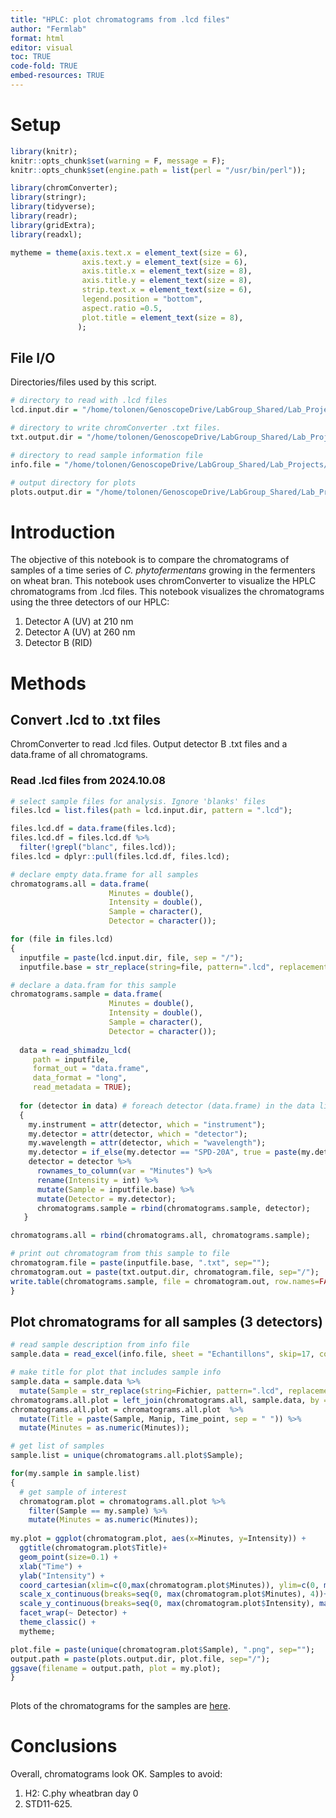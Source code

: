 ```yaml
---
title: "HPLC: plot chromatograms from .lcd files"
author: "Fermlab"
format: html
editor: visual
toc: TRUE
code-fold: TRUE
embed-resources: TRUE
---
```


# Setup

```r

library(knitr);
knitr::opts_chunk$set(warning = F, message = F);
knitr::opts_chunk$set(engine.path = list(perl = "/usr/bin/perl"));

library(chromConverter);
library(stringr);
library(tidyverse);
library(readr);
library(gridExtra);
library(readxl);

mytheme = theme(axis.text.x = element_text(size = 6), 
                axis.text.y = element_text(size = 6), 
                axis.title.x = element_text(size = 8), 
                axis.title.y = element_text(size = 8),
                strip.text.x = element_text(size = 6),
                legend.position = "bottom", 
                aspect.ratio =0.5,
                plot.title = element_text(size = 8),
               );

```

## File I/O

Directories/files used by this script.

```r

# directory to read with .lcd files
lcd.input.dir = "/home/tolonen/GenoscopeDrive/LabGroup_Shared/Lab_Projects/HPLC/2024.10.08";

# directory to write chromConverter .txt files.
txt.output.dir = "/home/tolonen/GenoscopeDrive/LabGroup_Shared/Lab_Projects/HPLC/2024.10.08/Chromconverter";

# directory to read sample information file
info.file = "/home/tolonen/GenoscopeDrive/LabGroup_Shared/Lab_Projects/HPLC/2024.10.08/08-10-2024.xlsx";

# output directory for plots
plots.output.dir = "/home/tolonen/GenoscopeDrive/LabGroup_Shared/Lab_Projects/HPLC/2024.10.08/Chromatograms";


```

# Introduction

The objective of this notebook is to compare the chromatograms of samples of a time series of *C. phytofermentans* growing in the fermenters on wheat bran. This notebook uses chromConverter to visualize the HPLC chromatograms from .lcd files. This notebook visualizes the chromatograms using the three detectors of our HPLC:

1.  Detector A (UV) at 210 nm
2.  Detector A (UV) at 260 nm
3.  Detector B (RID)

# Methods

## Convert .lcd to .txt files

ChromConverter to read .lcd files. Output detector B .txt files and a data.frame of all chromatograms.

### Read .lcd files from 2024.10.08

```r

# select sample files for analysis. Ignore 'blanks' files
files.lcd = list.files(path = lcd.input.dir, pattern = ".lcd");

files.lcd.df = data.frame(files.lcd);
files.lcd.df = files.lcd.df %>%
  filter(!grepl("blanc", files.lcd));
files.lcd = dplyr::pull(files.lcd.df, files.lcd);

# declare empty data.frame for all samples
chromatograms.all = data.frame(
                      Minutes = double(),
                      Intensity = double(),
                      Sample = character(), 
                      Detector = character());

for (file in files.lcd) 
{
  inputfile = paste(lcd.input.dir, file, sep = "/");
  inputfile.base = str_replace(string=file, pattern=".lcd", replacement = "");

# declare a data.fram for this sample
chromatograms.sample = data.frame(
                      Minutes = double(),
                      Intensity = double(),
                      Sample = character(), 
                      Detector = character());
  
  data = read_shimadzu_lcd(
     path = inputfile, 
     format_out = "data.frame", 
     data_format = "long", 
     read_metadata = TRUE);
  
  for (detector in data) # foreach detector (data.frame) in the data list
  {
    my.instrument = attr(detector, which = "instrument");
    my.detector = attr(detector, which = "detector");
    my.wavelength = attr(detector, which = "wavelength");
    my.detector = if_else(my.detector == "SPD-20A", true = paste(my.detector, my.wavelength, sep = " "), false = my.detector); 
    detector = detector %>%
      rownames_to_column(var = "Minutes") %>%
      rename(Intensity = int) %>%
      mutate(Sample = inputfile.base) %>%
      mutate(Detector = my.detector);
      chromatograms.sample = rbind(chromatograms.sample, detector); 
   }

chromatograms.all = rbind(chromatograms.all, chromatograms.sample);

# print out chromatogram from this sample to file
chromatogram.file = paste(inputfile.base, ".txt", sep="");
chromatogram.out = paste(txt.output.dir, chromatogram.file, sep="/");
write.table(chromatograms.sample, file = chromatogram.out, row.names=FALSE, sep="\t", col.names=TRUE); 
}

```

## Plot chromatograms for all samples (3 detectors)

```r

# read sample description from info file
sample.data = read_excel(info.file, sheet = "Echantillons", skip=17, col_names = TRUE);

# make title for plot that includes sample info
sample.data = sample.data %>%
  mutate(Sample = str_replace(string=Fichier, pattern=".lcd", replacement = ""));
chromatograms.all.plot = left_join(chromatograms.all, sample.data, by = "Sample");
chromatograms.all.plot = chromatograms.all.plot  %>%
  mutate(Title = paste(Sample, Manip, Time_point, sep = " ")) %>%
  mutate(Minutes = as.numeric(Minutes));

# get list of samples
sample.list = unique(chromatograms.all.plot$Sample);

for(my.sample in sample.list)
{
  # get sample of interest
  chromatogram.plot = chromatograms.all.plot %>%
    filter(Sample == my.sample) %>%
    mutate(Minutes = as.numeric(Minutes));
  
my.plot = ggplot(chromatogram.plot, aes(x=Minutes, y=Intensity)) +
  ggtitle(chromatogram.plot$Title)+
  geom_point(size=0.1) +
  xlab("Time") + 
  ylab("Intensity") +
  coord_cartesian(xlim=c(0,max(chromatogram.plot$Minutes)), ylim=c(0, max(chromatogram.plot$Intensity)))+
  scale_x_continuous(breaks=seq(0, max(chromatogram.plot$Minutes), 4))+
  scale_y_continuous(breaks=seq(0, max(chromatogram.plot$Intensity), max(chromatogram.plot$Intensity/6)))+
  facet_wrap(~ Detector) +
  theme_classic() +
  mytheme;

plot.file = paste(unique(chromatogram.plot$Sample), ".png", sep="");
output.path = paste(plots.output.dir, plot.file, sep="/");
ggsave(filename = output.path, plot = my.plot);
}
  
```

Plots of the chromatograms for the samples are [here](https://drive.google.com/drive/folders/1wRXTRyazQ6zaMufvssWva_dqcrpmHs24).

# Conclusions

Overall, chromatograms look OK. Samples to avoid:

1.  H2: C.phy wheatbran day 0
2.  STD11-625.
